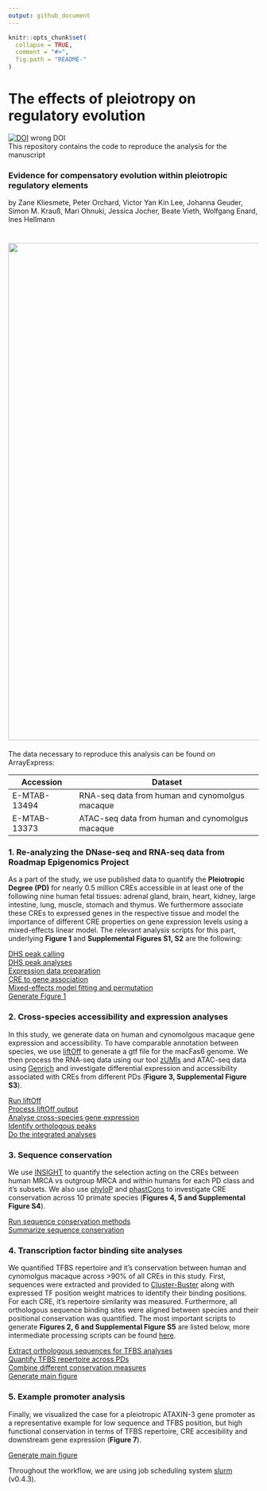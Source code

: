 ```yaml
---
output: github_document
---
```


<!-- README.md is generated from README.Rmd. Please edit that file -->

```r
knitr::opts_chunk$set(
  collapse = TRUE,
  comment = "#>",
  fig.path = "README-"
)
```

# The effects of pleiotropy on regulatory evolution

[![DOI](https://zenodo.org/badge/332821121.svg)](https://zenodo.org/badge/latestdoi/332821121)
wrong DOI\
This repository contains the code to reproduce the analysis for the manuscript 

### **Evidence for compensatory evolution within pleiotropic regulatory elements** 

by Zane Kliesmete, Peter Orchard, Victor Yan Kin Lee, Johanna Geuder, Simon M. Krauß, Mari Ohnuki, Jessica Jocher, Beate Vieth, Wolfgang Enard, Ines Hellmann 


# <img src="pleio.svg" align="center" width="1000" />

The data necessary to reproduce this analysis can be found on ArrayExpress:

| Accession    | Dataset                                         |
|--------------|-------------------------------------------------|
| E-MTAB-13494 | RNA-seq data from human and cynomolgus macaque  |
| E-MTAB-13373 | ATAC-seq data from human and cynomolgus macaque |



### 1. Re-analyzing the DNase-seq and RNA-seq data from Roadmap Epigenomics Project
As a part of the study, we use published data to quantify the **Pleiotropic Degree (PD)** for nearly 0.5 million CREs accessible in at least one of the following nine human fetal tissues: adrenal gland, brain, heart, kidney, large intestine, lung, muscle, stomach and thymus. We furthermore associate these CREs to expressed genes in the respective tissue and model the importance of different CRE properties on gene expression levels using a mixed-effects linear model. The relevant analysis scripts for this part, underlying **Figure 1** and **Supplemental Figures S1, S2** are the following:\

[DHS peak calling](scripts/1.0_DHS_peakcalling)\
[DHS peak analyses](scripts/1.1_basics.Rmd)\
[Expression data preparation](scripts/1.2_tissueExpression.Rmd)\
[CRE to gene association](scripts/1.3_reg2gene.Rmd)\
[Mixed-effects model fitting and permutation](scripts/1.4_run_model_permutations_expression_pleiotropy.R)\
[Generate Figure 1](scripts/1.5_figure1.R)\


### 2. Cross-species accessibility and expression analyses
In this study, we generate data on human and cynomolgous macaque gene expression and accessibility. To have comparable annotation between species, we use [liftOff](https://doi.org/10.1093/bioinformatics/btaa1016) to generate a gtf file for the macFas6 genome. We then process the RNA-seq data using our tool [zUMIs](https://github.com/sdparekh/zUMIs/) and ATAC-seq data using [Genrich](https://github.com/jsh58/Genrich) and investigate differential expression and accessibility associated with CREs from different PDs (**Figure 3, Supplemental Figure S3**).

[Run liftOff](scripts/2.0_run_liftoff_mf6.sh)\
[Process liftOff output](scripts/2.0_final_filter_liftoffgtf.R)\
[Analyse cross-species gene expression](scripts/2.1_DE_analysis.R)\
[Identify orthologous peaks](scripts/2.3_OL_filtering_DA.R)\
[Do the integrated analyses](scripts/2.4_Species_openness.Rmd)\



### 3. Sequence conservation
We use [INSIGHT](https://compgen.cshl.edu/INSIGHT/) to quantify the selection acting on the CREs between human MRCA vs outgroup MRCA and within humans for each PD class and it's subsets. We also use [phyloP](http://hgdownload.cse.ucsc.edu/goldenpath/hg19/phyloP46way/) and [phastCons](http://hgdownload.cse.ucsc.edu/goldenpath/hg19/phastCons46way/) to investigate CRE conservation across 10 primate species (**Figures 4, 5 and Supplemental Figure S4**). 

[Run sequence conservation methods](scripts/3.1_run_INSIGHT.Rmd)\
[Summarize sequence conservation](scripts/3.2_plot_INSIGHT.Rmd)\


### 4. Transcription factor binding site analyses
We quantified TFBS repertoire and it's conservation between human and cynomolgus macaque across >90\% of all CREs in this study. First, sequences were extracted and provided to [Cluster-Buster](https://github.com/weng-lab/cluster-buster) along with expressed TF position weight matrices to identify their binding positions.  For each CRE, it's repertoire similarity was measured. Furthermore, all orthologous sequence binding sites were aligned between species and their positional conservation was quantified. The most important scripts to generate **Figures 2, 6 and Supplemental Figure S5** are listed below, more intermediate processing scripts can be found [here](ATACseq/scripts).

[Extract orthologous sequences for TFBS analyses](scripts/2.2_RLO_prepCbust.R)\
[Quantify TFBS repertoire across PDs](scripts/4.1_TFBS_diversity.Rmd)\
[Combine different conservation measures](scripts/4.2_combineAll.R)\
[Generate main figure](scripts/4.3_TFBS_repertoire.Rmd)\


### 5. Example promoter analysis
Finally, we visualized the case for a pleiotropic ATAXIN-3 gene promoter as a representative example for low sequence and TFBS position, but high functional conservation in terms of TFBS repertoire, CRE accesibility and downstream gene expression (**Figure 7**).

[Generate main figure](scripts/5.1_figureExample.R)\


Throughout the workflow, we are using job scheduling system [slurm](https://github.com/mattthias/slurm) (v0.4.3).
